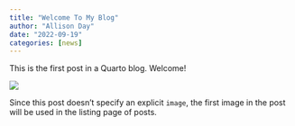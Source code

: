 ```yaml
---
title: "Welcome To My Blog"
author: "Allison Day"
date: "2022-09-19"
categories: [news]
---
```


This is the first post in a Quarto blog. Welcome!

![](thumbnail.jpg)

Since this post doesn't specify an explicit `image`, the first image in the post will be used in the listing page of posts.
